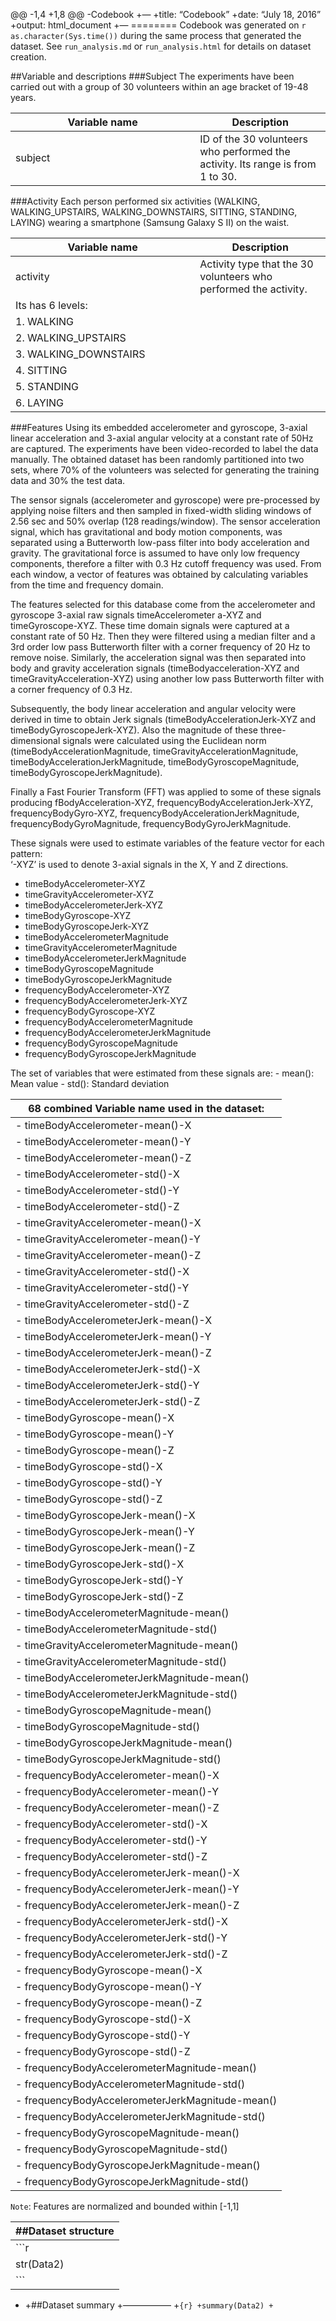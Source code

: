@@ -1,4 +1,8 @@
-Codebook
+---
+title: "Codebook"
+date: "July 18, 2016"
+output: html_document
+---
 ========
 Codebook was generated on `r as.character(Sys.time())` during the same process that generated the dataset. See `run_analysis.md` or `run_analysis.html` for details on dataset creation.
 
 ##Variable and descriptions
 ###Subject
 The experiments have been carried out with a group of 30 volunteers within an age bracket of 19-48 years. 
 
 Variable name    | Description
 -----------------|------------
 subject          | ID of the 30 volunteers  who performed the activity. Its range is from 1 to 30.
 ###Activity
 Each person performed six activities (WALKING, WALKING_UPSTAIRS, WALKING_DOWNSTAIRS, SITTING, STANDING, LAYING) wearing a smartphone (Samsung Galaxy S II) on the waist.
 
 Variable name    | Description
 -----------------|------------
 activity         |  Activity type that the 30 volunteers  who performed the activity. 
                  |  Its has 6 levels:
                  |   1. WALKING
                  |   2. WALKING_UPSTAIRS
                  |   3. WALKING_DOWNSTAIRS
                  |   4. SITTING
                  |   5. STANDING
                  |   6. LAYING
 ###Features
 Using its embedded accelerometer and gyroscope, 3-axial linear acceleration and 3-axial angular velocity at a constant rate of 50Hz are captured. The experiments have been video-recorded to label the data manually. The obtained dataset has been randomly partitioned into two sets, where 70% of the volunteers was selected for generating the training data and 30% the test data. 
 
 The sensor signals (accelerometer and gyroscope) were pre-processed by applying noise filters and then sampled in fixed-width sliding windows of 2.56 sec and 50% overlap (128 readings/window). The sensor acceleration signal, which has gravitational and body motion components, was separated using a Butterworth low-pass filter into body acceleration and gravity. The gravitational force is assumed to have only low frequency components, therefore a filter with 0.3 Hz cutoff frequency was used. From each window, a vector of features was obtained by calculating variables from the time and frequency domain. 
 
 The features selected for this database come from the accelerometer and gyroscope 3-axial raw signals 
 timeAccelerometer a-XYZ and timeGyroscope-XYZ. These time domain signals were captured at a constant rate of 50 Hz. Then they were filtered using a median filter and a 3rd order low pass Butterworth filter with a corner frequency of 20 Hz to remove noise. Similarly, the acceleration signal was then separated into body and gravity acceleration signals (timeBodyacceleration-XYZ and timeGravityAcceleration-XYZ) using another low pass Butterworth filter with a corner frequency of 0.3 Hz. 
 
 Subsequently, the body linear acceleration and angular velocity were derived in time to obtain Jerk signals (timeBodyAccelerationJerk-XYZ and timeBodyGyroscopeJerk-XYZ). Also the magnitude of these three-dimensional signals were calculated using the Euclidean norm (timeBodyAccelerationMagnitude, timeGravityAccelerationMagnitude, timeBodyAccelerationJerkMagnitude, timeBodyGyroscopeMagnitude, timeBodyGyroscopeJerkMagnitude). 
 
 Finally a Fast Fourier Transform (FFT) was applied to some of these signals producing fBodyAcceleration-XYZ, frequencyBodyAccelerationJerk-XYZ, frequencyBodyGyro-XYZ, frequencyBodyAccelerationJerkMagnitude, frequencyBodyGyroMagnitude, frequencyBodyGyroJerkMagnitude. 
 
 These signals were used to estimate variables of the feature vector for each pattern:  
 '-XYZ' is used to denote 3-axial signals in the X, Y and Z directions.
 
 - timeBodyAccelerometer-XYZ
 - timeGravityAccelerometer-XYZ
 - timeBodyAccelerometerJerk-XYZ
 - timeBodyGyroscope-XYZ
 - timeBodyGyroscopeJerk-XYZ
 - timeBodyAccelerometerMagnitude
 - timeGravityAccelerometerMagnitude
 - timeBodyAccelerometerJerkMagnitude
 - timeBodyGyroscopeMagnitude
 - timeBodyGyroscopeJerkMagnitude
 - frequencyBodyAccelerometer-XYZ
 - frequencyBodyAccelerometerJerk-XYZ
 - frequencyBodyGyroscope-XYZ
 - frequencyBodyAccelerometerMagnitude
 - frequencyBodyAccelerometerJerkMagnitude
 - frequencyBodyGyroscopeMagnitude
 - frequencyBodyGyroscopeJerkMagnitude
 
 The set of variables that were estimated from these signals are: 
 - mean(): Mean value
 - std(): Standard deviation
 
 
 **68 combined Variable name used in the dataset:**          
 --------------------------------
 - timeBodyAccelerometer-mean()-X              
 - timeBodyAccelerometer-mean()-Y              
 - timeBodyAccelerometer-mean()-Z              
 - timeBodyAccelerometer-std()-X               
 - timeBodyAccelerometer-std()-Y
 - timeBodyAccelerometer-std()-Z
 - timeGravityAccelerometer-mean()-X
 - timeGravityAccelerometer-mean()-Y
 - timeGravityAccelerometer-mean()-Z
 - timeGravityAccelerometer-std()-X
 - timeGravityAccelerometer-std()-Y
 - timeGravityAccelerometer-std()-Z
 - timeBodyAccelerometerJerk-mean()-X
 - timeBodyAccelerometerJerk-mean()-Y
 - timeBodyAccelerometerJerk-mean()-Z
 - timeBodyAccelerometerJerk-std()-X
 - timeBodyAccelerometerJerk-std()-Y
 - timeBodyAccelerometerJerk-std()-Z
 - timeBodyGyroscope-mean()-X
 - timeBodyGyroscope-mean()-Y
 - timeBodyGyroscope-mean()-Z
 - timeBodyGyroscope-std()-X
 - timeBodyGyroscope-std()-Y
 - timeBodyGyroscope-std()-Z
 - timeBodyGyroscopeJerk-mean()-X
 - timeBodyGyroscopeJerk-mean()-Y
 - timeBodyGyroscopeJerk-mean()-Z
 - timeBodyGyroscopeJerk-std()-X
 - timeBodyGyroscopeJerk-std()-Y
 - timeBodyGyroscopeJerk-std()-Z
 - timeBodyAccelerometerMagnitude-mean()
 - timeBodyAccelerometerMagnitude-std()
 - timeGravityAccelerometerMagnitude-mean()
 - timeGravityAccelerometerMagnitude-std()
 - timeBodyAccelerometerJerkMagnitude-mean()
 - timeBodyAccelerometerJerkMagnitude-std()
 - timeBodyGyroscopeMagnitude-mean()
 - timeBodyGyroscopeMagnitude-std()
 - timeBodyGyroscopeJerkMagnitude-mean()
 - timeBodyGyroscopeJerkMagnitude-std()
 - frequencyBodyAccelerometer-mean()-X
 - frequencyBodyAccelerometer-mean()-Y
 - frequencyBodyAccelerometer-mean()-Z
 - frequencyBodyAccelerometer-std()-X
 - frequencyBodyAccelerometer-std()-Y
 - frequencyBodyAccelerometer-std()-Z
 - frequencyBodyAccelerometerJerk-mean()-X
 - frequencyBodyAccelerometerJerk-mean()-Y
 - frequencyBodyAccelerometerJerk-mean()-Z
 - frequencyBodyAccelerometerJerk-std()-X
 - frequencyBodyAccelerometerJerk-std()-Y
 - frequencyBodyAccelerometerJerk-std()-Z
 - frequencyBodyGyroscope-mean()-X
 - frequencyBodyGyroscope-mean()-Y
 - frequencyBodyGyroscope-mean()-Z
 - frequencyBodyGyroscope-std()-X
 - frequencyBodyGyroscope-std()-Y
 - frequencyBodyGyroscope-std()-Z
 - frequencyBodyAccelerometerMagnitude-mean()
 - frequencyBodyAccelerometerMagnitude-std()
 - frequencyBodyAccelerometerJerkMagnitude-mean()
 - frequencyBodyAccelerometerJerkMagnitude-std()
 - frequencyBodyGyroscopeMagnitude-mean()
 - frequencyBodyGyroscopeMagnitude-std()
 - frequencyBodyGyroscopeJerkMagnitude-mean()
 - frequencyBodyGyroscopeJerkMagnitude-std()
 
 `Note`: Features are normalized and bounded within [-1,1]
 
 ##Dataset structure
 -----------------
 ```r
 str(Data2)
 ```
 
-
+##Dataset summary
+-----------------
+```{r}
+summary(Data2)
+```
 
